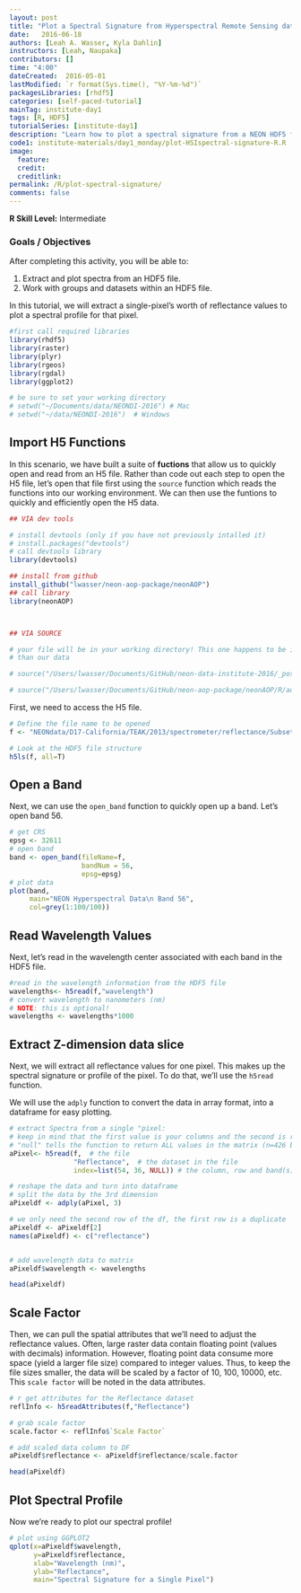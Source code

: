 ```yaml
---
layout: post
title: "Plot a Spectral Signature from Hyperspectral Remote Sensing data in R -  HDF5"
date:   2016-06-18
authors: [Leah A. Wasser, Kyla Dahlin]
instructors: [Leah, Naupaka]
contributors: []
time: "4:00"
dateCreated:  2016-05-01
lastModified: `r format(Sys.time(), "%Y-%m-%d")`
packagesLibraries: [rhdf5]
categories: [self-paced-tutorial]
mainTag: institute-day1
tags: [R, HDF5]
tutorialSeries: [institute-day1]
description: "Learn how to plot a spectral signature from a NEON HDF5 file in R."
code1: institute-materials/day1_monday/plot-HSIspectral-signature-R.R
image:
  feature:
  credit:
  creditlink:
permalink: /R/plot-spectral-signature/
comments: false
---
```



<div id="objectives">
<strong>R Skill Level:</strong> Intermediate

<h3>Goals / Objectives</h3>
After completing this activity, you will be able to:
<ol>
<li>Extract and plot spectra from an HDF5 file.</li>
<li>Work with groups and datasets within an HDF5 file.</li>
</ol>

</div>


In this tutorial, we will extract a single-pixel's worth of reflectance values to
plot a spectral profile for that pixel.

```r

#first call required libraries
library(rhdf5)
library(raster)
library(plyr)
library(rgeos)
library(rgdal)
library(ggplot2)

# be sure to set your working directory
# setwd("~/Documents/data/NEONDI-2016") # Mac
# setwd("~/data/NEONDI-2016")  # Windows
```

## Import H5 Functions

In this scenario, we have built a suite of **fuctions** that allow us to quickly
open and read from an H5 file. Rather than code out each step to open the H5 file,
let's open that file first using the `source` function which reads the functions into
our working environment. We can then use the funtions to quickly and efficiently
open the H5 data.

```r
## VIA dev tools

# install devtools (only if you have not previously intalled it)
# install.packages("devtools")
# call devtools library
library(devtools)

## install from github
install_github("lwasser/neon-aop-package/neonAOP")
## call library
library(neonAOP)



## VIA SOURCE

# your file will be in your working directory! This one happens to be in a diff dir
# than our data

# source("/Users/lwasser/Documents/GitHub/neon-data-institute-2016/_posts/institute-materials/day1_monday/import-HSIH5-functions.R")

# source("/Users/lwasser/Documents/GitHub/neon-aop-package/neonAOP/R/aop-data.R")

```

First, we need to access the H5 file.

```r

# Define the file name to be opened
f <- "NEONdata/D17-California/TEAK/2013/spectrometer/reflectance/Subset3NIS1_20130614_100459_atmcor.h5"

# Look at the HDF5 file structure
h5ls(f, all=T)

```

## Open a Band

Next, we can use the `open_band` function to quickly open up a band.
Let's open band 56.

```r

# get CRS
epsg <- 32611
# open band
band <- open_band(fileName=f,
                  bandNum = 56,
                  epsg=epsg)
# plot data
plot(band,
     main="NEON Hyperspectral Data\n Band 56",
     col=grey(1:100/100))

```

## Read Wavelength Values

Next, let's read in the wavelength center associated with each band in the HDF5
file.


```r

#read in the wavelength information from the HDF5 file
wavelengths<- h5read(f,"wavelength")
# convert wavelength to nanometers (nm)
# NOTE: this is optional!
wavelengths <- wavelengths*1000

```

## Extract Z-dimension data slice

Next, we will extract all reflectance values for one pixel. This makes up the
spectral signature or profile of the pixel. To do that, we'll use the `h5read`
function.

We will use the `adply` function to convert the data in array format, into a
dataframe for easy plotting.


```r

# extract Spectra from a single "pixel:
# keep in mind that the first value is your columns and the second is rows
# "null" tells the function to return ALL values in the matrix (n=426 bands)
aPixel<- h5read(f,  # the file
                "Reflectance",  # the dataset in the file
                index=list(54, 36, NULL)) # the column, row and band(s)

# reshape the data and turn into dataframe
# split the data by the 3rd dimension
aPixeldf <- adply(aPixel, 3)

# we only need the second row of the df, the first row is a duplicate
aPixeldf <- aPixeldf[2]
names(aPixeldf) <- c("reflectance")


# add wavelength data to matrix
aPixeldf$wavelength <- wavelengths

head(aPixeldf)

```

## Scale Factor

Then, we can pull the spatial attributes that we'll need to adjust the reflectance
values. Often, large raster data contain floating point (values with decimals) information.
However, floating point data consume more space (yield a larger file size) compared
to integer values. Thus, to keep the file sizes smaller, the data will be scaled
by a factor of 10, 100, 10000, etc. This `scale factor` will be noted in the data attributes.

```r

# r get attributes for the Reflectance dataset
reflInfo <- h5readAttributes(f,"Reflectance")

# grab scale factor
scale.factor <- reflInfo$`Scale Factor`

# add scaled data column to DF
aPixeldf$reflectance <- aPixeldf$reflectance/scale.factor

head(aPixeldf)

```

## Plot Spectral Profile

Now we're ready to plot our spectral profile!

```r

# plot using GGPLOT2
qplot(x=aPixeldf$wavelength,
      y=aPixeldf$reflectance,
      xlab="Wavelength (nm)",
      ylab="Reflectance",
      main="Spectral Signature for a Single Pixel")

```
